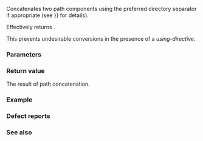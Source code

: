 {{cpp/filesystem/title|operator/{{small|(std::filesystem::path)}}}}
{{cpp/filesystem/path/navbar}}
{{ddcl|since=c++17|
friend path operator/( const path&amp; lhs, const path&amp; rhs );
}}

Concatenates two path components using the preferred directory separator if appropriate (see {{ltt|cpp/filesystem/path/append|operator/{{=}}}} for details).

Effectively returns {{c|1=path(lhs) /= rhs}}.

{{cpp/hidden friend|std::filesystem::path}} This prevents undesirable conversions in the presence of a {{c|using namespace std::filesystem;}} ''using-directive''.

===Parameters===
{{par begin}}
{{par|lhs, rhs|paths to concatenate}}
{{par end}}

===Return value===
The result of path concatenation.

===Example===
{{example
|code=
#include &lt;filesystem&gt;
#include &lt;iostream&gt;

int main()
{
#   if defined(_WIN32) // see e.g. stackoverflow.com/questions/142508

    std::filesystem::path p = "C:";

    std::cout &lt;&lt; "\"C:\" / \"Users\" / \"batman\" == " &lt;&lt; p / "Users" / "batman" &lt;&lt; '\n';

#   else // __linux__ etc

    std::filesystem::path p = "/home";

    std::cout &lt;&lt; "\"/home\" / \"tux\" / \".fonts\" == " &lt;&lt; p / "tux" / ".fonts" &lt;&lt; '\n';

#   endif
}
|p=true
|output=
Windows specific output:
"C:" / "Users" / "batman" == "C:Users\\batman"

Linux etc specific output:
"/home" / "tux" / ".fonts" == "/home/tux/.fonts"
}}

===Defect reports===
{{dr list begin}}
{{dr list item|dr=3065|wg=lwg|std=C++17|before=allowed concatenating everything convertible to {{tt|path}} in the presence of a ''using-directive''|after=made hidden friend}}
{{dr list end}}

===See also===
{{dsc begin}}
{{dsc inc|cpp/filesystem/path/dsc append}}
{{dsc end}}

{{langlinks|de|es|ja|ru|zh}}